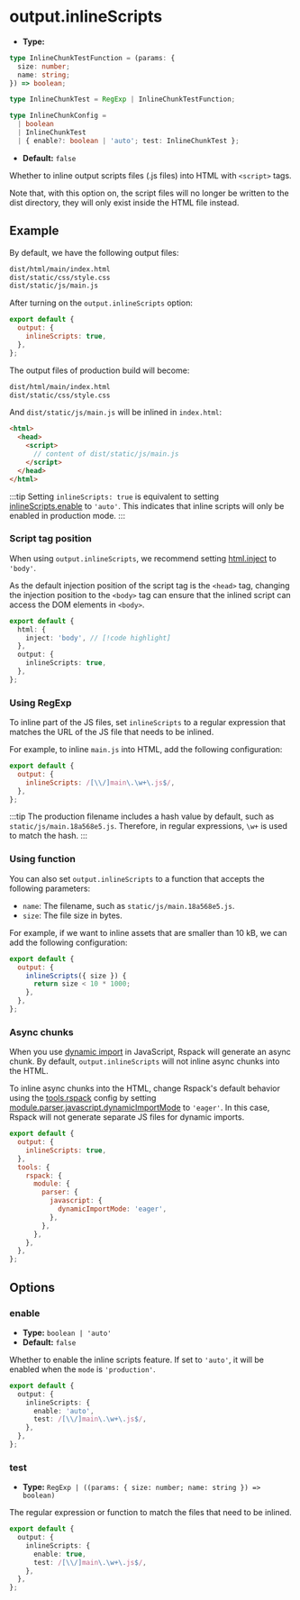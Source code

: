 # output.inlineScripts

- **Type:**

```ts
type InlineChunkTestFunction = (params: {
  size: number;
  name: string;
}) => boolean;

type InlineChunkTest = RegExp | InlineChunkTestFunction;

type InlineChunkConfig =
  | boolean
  | InlineChunkTest
  | { enable?: boolean | 'auto'; test: InlineChunkTest };
```

- **Default:** `false`

Whether to inline output scripts files (.js files) into HTML with `<script>` tags.

Note that, with this option on, the script files will no longer be written to the dist directory, they will only exist inside the HTML file instead.

## Example

By default, we have the following output files:

```bash
dist/html/main/index.html
dist/static/css/style.css
dist/static/js/main.js
```

After turning on the `output.inlineScripts` option:

```js
export default {
  output: {
    inlineScripts: true,
  },
};
```

The output files of production build will become:

```bash
dist/html/main/index.html
dist/static/css/style.css
```

And `dist/static/js/main.js` will be inlined in `index.html`:

```html
<html>
  <head>
    <script>
      // content of dist/static/js/main.js
    </script>
  </head>
</html>
```

:::tip
Setting `inlineScripts: true` is equivalent to setting [inlineScripts.enable](#enable) to `'auto'`. This indicates that inline scripts will only be enabled in production mode.
:::

### Script tag position

When using `output.inlineScripts`, we recommend setting [html.inject](/config/html/inject) to `'body'`.

As the default injection position of the script tag is the `<head>` tag, changing the injection position to the `<body>` tag can ensure that the inlined script can access the DOM elements in `<body>`.

```ts
export default {
  html: {
    inject: 'body', // [!code highlight]
  },
  output: {
    inlineScripts: true,
  },
};
```

### Using RegExp

To inline part of the JS files, set `inlineScripts` to a regular expression that matches the URL of the JS file that needs to be inlined.

For example, to inline `main.js` into HTML, add the following configuration:

```js
export default {
  output: {
    inlineScripts: /[\\/]main\.\w+\.js$/,
  },
};
```

:::tip
The production filename includes a hash value by default, such as `static/js/main.18a568e5.js`. Therefore, in regular expressions, `\w+` is used to match the hash.
:::

### Using function

You can also set `output.inlineScripts` to a function that accepts the following parameters:

- `name`: The filename, such as `static/js/main.18a568e5.js`.
- `size`: The file size in bytes.

For example, if we want to inline assets that are smaller than 10 kB, we can add the following configuration:

```js
export default {
  output: {
    inlineScripts({ size }) {
      return size < 10 * 1000;
    },
  },
};
```

### Async chunks

When you use [dynamic import](https://developer.mozilla.org/en-US/docs/Web/JavaScript/Reference/Operators/import) in JavaScript, Rspack will generate an async chunk. By default, `output.inlineScripts` will not inline async chunks into the HTML.

To inline async chunks into the HTML, change Rspack's default behavior using the [tools.rspack](/config/tools/rspack) config by setting [module.parser.javascript.dynamicImportMode](https://rspack.rs/config/module#moduleparserjavascriptdynamicimportmode) to `'eager'`. In this case, Rspack will not generate separate JS files for dynamic imports.

```js
export default {
  output: {
    inlineScripts: true,
  },
  tools: {
    rspack: {
      module: {
        parser: {
          javascript: {
            dynamicImportMode: 'eager',
          },
        },
      },
    },
  },
};
```

## Options

### enable

- **Type:** `boolean | 'auto'`
- **Default:** `false`

Whether to enable the inline scripts feature. If set to `'auto'`, it will be enabled when the `mode` is `'production'`.

```ts
export default {
  output: {
    inlineScripts: {
      enable: 'auto',
      test: /[\\/]main\.\w+\.js$/,
    },
  },
};
```

### test

- **Type:** `RegExp | ((params: { size: number; name: string }) => boolean)`

The regular expression or function to match the files that need to be inlined.

```ts
export default {
  output: {
    inlineScripts: {
      enable: true,
      test: /[\\/]main\.\w+\.js$/,
    },
  },
};
```
